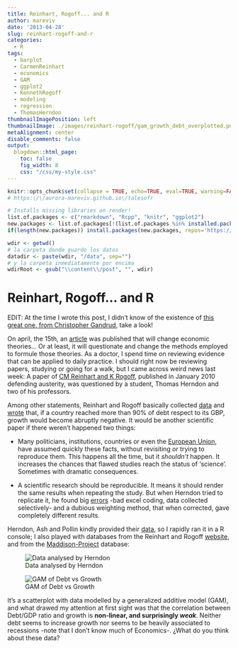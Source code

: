 ```yaml
---
title: Reinhart, Rogoff... and R
author: mareviv
date: '2013-04-28'
slug: reinhart-rogoff-and-r
categories:
  - R
tags:
  - barplot
  - CarmenReinhart
  - economics
  - GAM
  - ggplot2
  - KennethRogoff
  - modeling
  - regression
  - ThomasHerndon
thumbnailImagePosition: left
thumbnailImage: ./images/reinhart-rogoff/gam_growth_debt_overplotted.png
metaAlignment: center
disable_comments: false
output:
  blogdown::html_page:
    toc: false
    fig_width: 8
    css: "/css/my-style.css"
---
```


```r
knitr::opts_chunk$set(collapse = TRUE, echo=TRUE, eval=TRUE, warning=FALSE, message=FALSE, comment="  ")
# https:\/\/aurora-mareviv.github.io\/talesofr
```

```r
# Installs missing libraries on render!
list.of.packages <- c("rmarkdown", "Rcpp", "knitr", "ggplot2")
new.packages <- list.of.packages[!(list.of.packages %in% installed.packages()[,"Package"])]
if(length(new.packages)) install.packages(new.packages, repos='https://cran.rstudio.com/')
```

```r
wdir <- getwd() 
# la carpeta donde guardo los datos
datadir <- paste(wdir, "/data", sep="")
# y la carpeta inmediatamente por encima
wdirRoot <- gsub("\\content\\/post", "", wdir) 
```

# Reinhart, Rogoff... and R

EDIT: At the time I wrote this post, I didn't know of the existence of <a title="http://www.r-bloggers.com/reinhart-rogoff-everyone-makes-coding-mistakes-we-need-to-make-it-easy-to-find-them-graphing-uncertainty/" href="http://www.r-bloggers.com/reinhart-rogoff-everyone-makes-coding-mistakes-we-need-to-make-it-easy-to-find-them-graphing-uncertainty/" target="_blank" rel="noopener">this great one, from Christopher Gandrud</a>, take a look!

On april, the 15th, an <a title="abstract" href="http://www.peri.umass.edu/236/hash/31e2ff374b6377b2ddec04deaa6388b1/publication/566/" target="_blank" rel="noopener">article</a> was published that will change economic theories... Or at least, it will questionate and change the methods employed to formule those theories. As a doctor, I spend time on reviewing evidence that can be applied to daily practice. I should right now be reviewing papers, studying or going for a walk, but I came across weird news last week: A paper of <a title="rogoff" href="http://www.nber.org/papers/w15639" target="_blank" rel="noopener">CM Reinhart and K Rogoff</a>, published in January 2010 defending austerity, was questioned by a student, Thomas Herndon and two of his professors.

Among other statements, Reinhart and Rogoff basically collected <a title="http://www.ggdc.net/maddison/maddison-project/data.htm" href="http://www.ggdc.net/maddison/maddison-project/data.htm" target="_blank" rel="noopener">data</a> and <a title="book" href="http://www.reinhartandrogoff.com/data/browse-by-topic/topics/16/" target="_blank" rel="noopener">wrote</a> that, if a country reached more than 90% of debt respect to its GBP, growth would become abruptly negative. It would be another scientific paper if there weren't happened two things:  

<div class="alert alert-success">

- Many politicians, institutions, countries or even the [European Union](http://www.reuters.com/article/2013/04/17/global-economy-debt-idUSL2N0D404P20130417), have assumed quickly these facts, without revisiting or trying to reproduce them. This happens all the time, but it <em>shouldn't</em> happen. It increases the chances that flawed studies reach the status of 'science'. Sometimes with dramatic consequences.
	
- A scientific research should be reproducible. It means it should render the same results when repeating the study. But when Herndon tried to replicate it, he found big [errors](http://www.bbc.co.uk/news/magazine-22223190) -bad excel coding, data collected selectively- and a dubious weighting method, that when corrected, gave completely different results.

</div>

Herndon, Ash and Pollin kindly provided their <a title="http://www.peri.umass.edu/236/hash/31e2ff374b6377b2ddec04deaa6388b1/publication/566/" href="http://www.peri.umass.edu/236/hash/31e2ff374b6377b2ddec04deaa6388b1/publication/566/" target="_blank" rel="noopener">data</a>, so I rapidly ran it in a R console; I also played with databases from the Reinhart and Rogoff <a title="http://www.reinhartandrogoff.com/data/" href="http://www.reinhartandrogoff.com/data/" target="_blank" rel="noopener">website</a>, and from the <a title="http://www.ggdc.net/maddison/maddison-project/data.htm" href="http://www.ggdc.net/maddison/maddison-project/data.htm" target="_blank" rel="noopener">Maddison-Project</a> database:

![Data analysed by Herndon](/images/reinhart-rogoff/reinhart-data-herndon1.png)

![GAM of Debt vs Growth](/images/reinhart-rogoff/gam_growth_debt_overplotted.png)

It's a scatterplot with data modelled by a generalized additive model (GAM), and what drawed my attention at first sight was that the correlation between Debt/GDP ratio and growth is **non-linear, and surprisingly *weak***. Neither debt seems to increase growth nor seems to be heavily associated to recessions -note that I don't know much of Economics-. ¿What do you think about these data?

